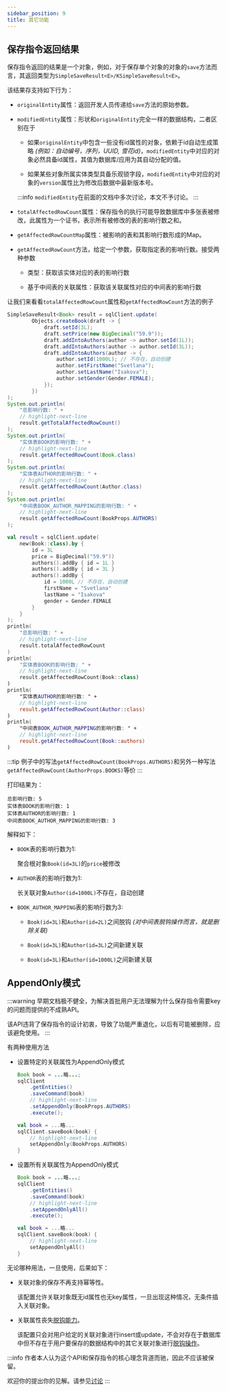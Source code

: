 ```yaml
---
sidebar_position: 9
title: 其它功能
---
```



## 保存指令返回结果

保存指令返回的结果是一个对象，例如，对于保存单个对象的对象的`save`方法而言，其返回类型为`SimpleSaveResult<E>/KSimpleSaveResult<E>`。

该结果存支持如下行为：

-   `originalEntity`属性：返回开发人员传递给`save`方法的原始参数。

-   `modifiedEntity`属性：形状和`originalEntity`完全一样的数据结构，二者区别在于

    -   如果`originalEntity`中包含一些没有id属性的对象，依赖于id自动生成策略 *(例如：自动编号，序列，UUID, 雪花id)*，`modifiedEntity`中对应的对象必然具备id属性，其值为数据库/应用为其自动分配的值。

    -   如果某些对象所属实体类型具备乐观锁字段，`modifiedEntity`中对应的对象的`version`属性比为修改后数据中最新版本号。

    :::info
    `modifiedEntity`在前面的文档中多次讨论，本文不予讨论。
    :::

-   `totalAffectedRowCount`属性：保存指令的执行可能导致数据库中多张表被修改，此属性为一个证书，表示所有被修改的表的影响行数之和。

-   `getAffectedRowCountMap`属性：被影响的表和其影响行数形成的Map。

-   `getAffectedRowCount`方法，给定一个参数，获取指定表的影响行数。接受两种参数

    -   类型：获取该实体对应的表的影响行数

    -   基于中间表的关联属性：获取该关联属性对应的中间表的影响行数

让我们来看看`totalAffectedRowCount`属性和`getAffectedRowCount`方法的例子

<Tabs groupId="language">
<TabItem value="java" label="Java">

```java
SimpleSaveResult<Book> result = sqlClient.update(
        Objects.createBook(draft -> {
            draft.setId(3L);
            draft.setPrice(new BigDecimal("59.9"));
            draft.addIntoAuthors(author -> author.setId(1L));
            draft.addIntoAuthors(author -> author.setId(3L));
            draft.addIntoAuthors(author -> {
                author.setId(1000L); // 不存在，自动创建
                author.setFirstName("Svetlana");
                author.setLastName("Isakova");
                author.setGender(Gender.FEMALE);
            });
        })
);
System.out.println(
    "总影响行数: " + 
    // highlight-next-line
    result.getTotalAffectedRowCount()
);
System.out.println(
    "实体表BOOK的影响行数: " + 
    // highlight-next-line
    result.getAffectedRowCount(Book.class)
);
System.out.println(
    "实体表AUTHOR的影响行数: " + 
    // highlight-next-line
    result.getAffectedRowCount(Author.class)
);
System.out.println(
    "中间表BOOK_AUTHOR_MAPPING的影响行数: " + 
    // highlight-next-line
    result.getAffectedRowCount(BookProps.AUTHORS)
);
```

</TabItem>
<TabItem value="kotlin" label="Kotlin">

```kotlin
val result = sqlClient.update(
    new(Book::class).by {
        id = 3L
        price = BigDecimal("59.9"))
        authors().addBy { id = 1L }
        authors().addBy { id = 3L }
        authors().addBy {
            id = 1000L // 不存在，自动创建
            firstName = "Svetlana"
            lastName = "Isakova"
            gender = Gender.FEMALE
        }
    }
);
println(
    "总影响行数: " + 
    // highlight-next-line
    result.totalAffectedRowCount
)
println(
    "实体表BOOK的影响行数: " +
    // highlight-next-line 
    result.getAffectedRowCount(Book::class)
)
println(
    "实体表AUTHOR的影响行数: " +
    // highlight-next-line 
    result.getAffectedRowCount(Author::class)
)
println(
    "中间表BOOK_AUTHOR_MAPPING的影响行数: " + 
    // highlight-next-line
    result.getAffectedRowCount(Book::authors)
)
```

</TabItem>
</Tabs>

:::tip
例子中的写法`getAffectedRowCount(BookProps.AUTHORS)`和另外一种写法`getAffectedRowCount(AuthorProps.BOOKS)`等价
:::

打印结果为：
```
总影响行数: 5
实体表BOOK的影响行数: 1
实体表AUTHOR的影响行数: 1
中间表BOOK_AUTHOR_MAPPING的影响行数: 3
```

解释如下：

-   `BOOK`表的影响行数为1:

    聚合根对象`Book(id=3L)`的`price`被修改

-   `AUTHOR`表的影响行数为1:

    长关联对象`Author(id=1000L)`不存在，自动创建

-   `BOOK_AUTHOR_MAPPING`表的影响行数为3:

    -   `Book(id=3L)`和`Author(id=2L)`之间脱钩 *(对中间表脱钩操作而言，就是删除关联)*

    -   `Book(id=3L)`和`Author(id=3L)`之间新建关联

    -   `Book(id=3L)`和`Author(id=1000L)`之间新建关联

## AppendOnly模式

:::warning
早期文档极不健全，为解决首批用户无法理解为什么保存指令需要key的问题而提供的不成熟API。

该API违背了保存指令的设计初衷，导致了功能严重退化，以后有可能被删除，应该避免使用。
:::

有两种使用方法

-   设置特定的关联属性为AppendOnly模式

    <Tabs groupId="language">
    <TabItem value="java" label="Java">

    ```java
    Book book = ...略...;
    sqlClient
        .getEntities()
        .saveCommand(book)
        // highlight-next-line
        .setAppendOnly(BookProps.AUTHORS)
        .execute();
    ```

    </TabItem>
    <TabItem value="kotlin" label="Kotlin">

    ```kotlin
    val book = ...略...
    sqlClient.saveBook(book) {
        // highlight-next-line
        setAppendOnly(BookProps.AUTHORS)
    }
    ```

    </TabItem>
    </Tabs>

-   设置所有关联属性为AppendOnly模式

    <Tabs groupId="language">
    <TabItem value="java" label="Java">

    ```java
    Book book = ...略...;
    sqlClient
        .getEntities()
        .saveCommand(book)
        // highlight-next-line
        .setAppendOnlyAll()
        .execute();
    ```

    </TabItem>
    <TabItem value="kotlin" label="Kotlin">

    ```kotlin
    val book = ...略...
    sqlClient.saveBook(book) {
        // highlight-next-line
        setAppendOnlyAll()
    }
    ```

    </TabItem>
    </Tabs>

无论哪种用法，一旦使用，后果如下：

-   关联对象的保存不再支持幂等性。

    该配置允许关联对象既无id属性也无key属性，一旦出现这种情况，无条件插入关联对象。

-   关联属性丧失[脱钩能力](./dissociation)。

    该配置只会对用户给定的关联对象进行insert或update，不会对存在于数据库中但不存在于用户要保存的数据结构中的其它关联对象进行[脱钩操作](./dissociation)。

:::info
作者本人认为这个API和保存指令的核心理念背道而驰，因此不应该被保留。

欢迎你的提出你的见解。请参见[讨论](../../resource/discuss)
:::